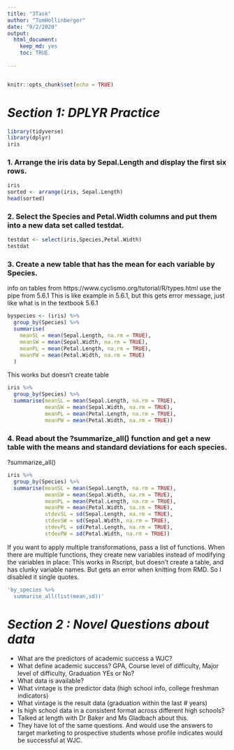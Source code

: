```yaml
---
title: "3Task"
author: "TomHollinberger"
date: "9/2/2020"
output: 
  html_document: 
    keep_md: yes
    toc: TRUE
    
---
```

```r

```
```r
knitr::opts_chunk$set(echo = TRUE)
```



# ***Section 1:  DPLYR Practice***
```r
library(tidyverse)
library(dplyr)
iris
```



###  1. Arrange the iris data by Sepal.Length and display the first six rows.

```r
iris
sorted <- arrange(iris, Sepal.Length)
head(sorted)
```

###  2. Select the Species and Petal.Width columns and put them into a new data set called testdat.

```r
testdat <- select(iris,Species,Petal.Width)
testdat
```

###  3. Create a new table that has the mean for each variable by Species.
info on tables from https://www.cyclismo.org/tutorial/R/types.html
use the pipe from 5.6.1
This is like example in 5.6.1, 
but this gets error message, just like what is in the textbook 5.6.1

```r
byspecies <- (iris) %>%
  group_by(Species) %>%
  summarise(
    meanSL = mean(Sepal.Length, na.rm = TRUE),
    meanSW = mean(Sepal.Width, na.rm = TRUE),
    meanPL = mean(Petal.Length, na.rm = TRUE),
    meanPW = mean(Petal.Width, na.rm = TRUE)
  )
```
  
This works but doesn't create table
```r
iris %>% 
  group_by(Species) %>% 
  summarise(meanSL = mean(Sepal.Length, na.rm = TRUE),
            meanSW = mean(Sepal.Width, na.rm = TRUE),
            meanPL = mean(Petal.Length, na.rm = TRUE),
            meanPW = mean(Petal.Width, na.rm = TRUE))
```

###  4. Read about the ?summarize_all() function and get a new table with the means and standard deviations for each species.
?summarize_all()
```r
iris %>% 
  group_by(Species) %>% 
  summarise(meanSL = mean(Sepal.Length, na.rm = TRUE),
            meanSW = mean(Sepal.Width, na.rm = TRUE),
            meanPL = mean(Petal.Length, na.rm = TRUE),
            meanPW = mean(Petal.Width, na.rm = TRUE),
            stdevSL = sd(Sepal.Length, na.rm = TRUE),
            stdevSW = sd(Sepal.Width, na.rm = TRUE),
            stdevPL = sd(Petal.Length, na.rm = TRUE),
            stdevPW = sd(Petal.Width, na.rm = TRUE))
```



If you want to apply multiple transformations, pass a list of
functions. When there are multiple functions, they create new
variables instead of modifying the variables in place:
This works in Rscript, but doesn't create a table, and has clunky variable names.
But gets an error when knitting from RMD. So I disabled it single quotes.

```r
'by_species %>%
  summarise_all(list(mean,sd))'
```






# ***Section 2  :  Novel Questions about data***
* What are the predictors of academic success a WJC?
* What define academic success?  GPA, Course level of difficulty, Major level of difficulty, Graduation YEs or No?
* What data is available?
* What vintage is the predictor data (high school info, college freshman indicators)
* What vintage is the result data (graduation within the last # years)
* Is high school data in a consistent format across different high schools?
* Talked at length with Dr Baker and Ms Gladbach about this.  
* They have lot of the same questions.  And would use the answers to target marketing to prospective students whose profile indicates would be successful at WJC.






























